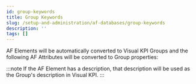 ```yaml
---
id: group-keywords
title: Group Keywords
slug: /setup-and-administration/af-databases/group-keywords
description: ''
tags: []
---
```



AF Elements will be automatically converted to Visual KPI Groups and the following AF Attributes will be converted to Group properties:

:::note
If the AF Element has a description, that description will be used as the Group's description in Visual KPI.
:::

<JsonToTable jsonData={table} />